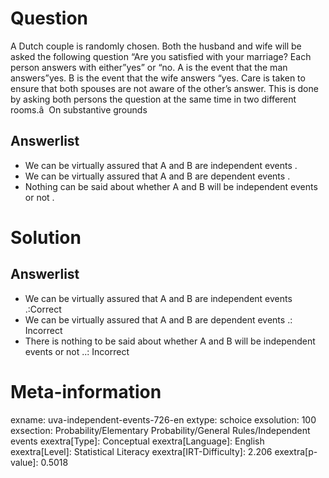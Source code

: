 Question
========

A Dutch couple is randomly chosen. Both the husband and wife will be asked the following question "Are you satisfied with your marriage? Each person answers with either "yes" or "no. A is the event that the man answers "yes. B is the event that the wife answers "yes. Care is taken to ensure that both spouses are not aware of the other's answer. This is done by asking both persons the question at the same time in two different rooms.â \ On substantive grounds

Answerlist
----------

* We can be virtually assured that A and B are independent events .
* We can be virtually assured that A and B are dependent events .
* Nothing can be said about whether A and B will be independent events or not .

Solution
========

Answerlist
----------

* We can be virtually assured that A and B are independent events .:Correct
* We can be virtually assured that A and B are dependent events .: Incorrect
* There is nothing to be said about whether A and B will be independent events or not ..: Incorrect

Meta-information
================
exname: uva-independent-events-726-en
extype: schoice
exsolution: 100
exsection: Probability/Elementary Probability/General Rules/Independent events
exextra[Type]: Conceptual
exextra[Language]: English
exextra[Level]: Statistical Literacy
exextra[IRT-Difficulty]: 2.206
exextra[p-value]: 0.5018

